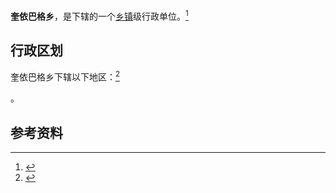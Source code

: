 {{中国乡级行政区|65/31/24/206/000}}

'''奎依巴格乡'''，是{{PRC admin/fullname|65/31/24/206/000|3}}下辖的一个[[乡镇|乡镇]]级行政单位。<ref>{{PRC admin/ref sgc|{{PRC admin/parent|65/31/24/206/000}}}}</ref>

== 行政区划 ==

奎依巴格乡下辖以下地区：<ref>{{PRC admin/ref sgc|65/31/24/206/000}}</ref>

{{PRC admin/children|65/31/24/206/000}}。

== 参考资料 ==

{{reflist}}

{{行政区划小作品}}
{{PRC admin/navcat|65/31/24/206/000}}